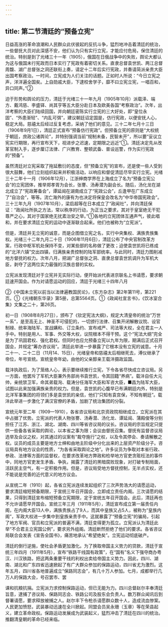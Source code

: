```yaml
---
---
---
```

title: 第二节清廷的“预备立宪”
---



日益高涨的革命浪潮和人民群众此伏彼起的反抗斗争，猛烈地冲击着清廷的统治，一些督抚大员对此深感不安，他们认为只有实行立宪，才能应付危局，保住清廷的统治。特别是到了光绪三十一年（1905），俄国在日俄战争中的失败，舆论大都认为这与俄国未行宪政而日本实行了宪政有着密切关系。直隶总督袁世凯、两江总督周馥、湖广总督张之洞还联衔上奏，请定十二年后实行宪政，并奏请简派亲贵大臣出国考察政治。一时间，立宪成为人们关注的话题。正如时人所说：“今日立宪之声，洋洋遍全国矣。上自勋戚大臣，下逮校舍学子，靡不曰立宪立宪，一唱百和，异口同声。”②

迫于形势和舆论的压力，清廷于光绪三十一年九月（1905年10月）派载泽、端方、戴鸿慈、李盛铎、尚其亨等五大臣分赴日本及欧美各国“考察政治”。次年，出洋考察的大臣们陆续回国，并向朝廷密陈实行立宪的三大好处，即“皇位永固”、“外患渐轻”、“内乱可弭”，建议朝廷诏定国是，仿行宪政，以便安抚人心，稳定大局。慈禧太后经过反复考虑，采纳了他们的意见。三十二年七月十三日（1906年9月1日），清廷正式宣布“预备仿行宪政”。但预备立宪的原则是“大权统于朝廷，庶政公诸舆论”，并特别强调当前“规制未备，民智未开”，所以要“妥议立宪实行期限，再行宣布天下，视进步之迟速，定期限之远近”①。清廷决定先从改革官制入手，逐步厘订法律、广兴教育、整顿武备、普设巡警，作为实行宪政的“预备”。

虽然清廷对立宪采取了拖延敷衍的态度，但“预备立宪”的宣布，还是使一些人受到很大鼓舞，他们立刻组织起来并积极活动，以响应和督促清廷尽早实行立宪。光绪三十二年十一月（1906年12月），江浙绅商学界在上海成立了名为“预备立宪公会”的立宪团体，推举郑孝胥为会长，张謇、汤寿潜为副会长。随后，汤化龙在湖北成立了“宪政筹备会”，谭延闿在湖南成立了“宪政公会”，丘逢甲在广东成立了“自治会”，等等。流亡海外的康有为也决定将保皇会改名为“中华帝国宪政会”。三十三年九月（1907年10月），梁启超等在日本成立了“政闻社”，并向清廷保证：“政闻社所执之方法，常以秩序的行动，为正当之要求，其对于皇室绝无干犯尊严之心，其对于国家绝无扰紊治安之举。”①各地的立宪团体互通声气，彼此唱和，并在要求清廷立宪的运动中逐渐联合起来。他们也被称为“立宪派”。

但是，清廷并无立宪的诚意，而是企图借立宪之名，实行中央集权、满族贵族集权。光绪三十二年九月二十日（1906年11月6日），清廷公布了中央官制改革方案，行政中枢军机处保持不变，对某些部的名称做了更改；迫使袁世凯将已练成的“北洋六镇”交出四镇，归满族亲贵控制的陆军部统率。与此同时，清廷力图削减地方督抚的权力。次年八月，把湖广总督张之洞、直隶总督袁世凯调升为军机大臣，剥夺了这两位实力最强的汉族总督的实权。

立宪派发现清廷对于立宪并无实际行动，便开始派代表进京联名上书请愿，要求朝廷速开国会。作为对请愿运动的回应，清廷于光绪三十四年八月

②《中国未立宪以前当以法律遍教国民论》，《东方杂志》第2年第11号，第221页。①《光绪朝东华录》第5册，总第5564页。①《政闻社宣言书》，《饮冰室合集》文集之二十，第26页。

初一日（1908年8月27日），颁布了《钦定宪法大纲》，规定大清皇帝的统治“万世一系”，是至高无上、神圣不可侵犯的，一切颁行法律、召集开闭解散议院、设官制禄、统率海陆军、宣战媾和、订立条约、宣布戒严、司法等大权，全在君主一人手中。特别是用人、军事、外交等大权，议院根本不得干预。这个“宪法大纲”完全是为了巩固君权、强化君权。但同时也应允预备立宪以九年为限，期满后正式召开国会，并规定“筹办咨议局”。清廷此举进一步暴露了它根本没有立宪的诚意。十月二十一、二十二日（11月14、15日），光绪皇帝和慈禧太后相继死去，溥仪继承了帝位，年号宣统。宣统皇帝年幼，由他的父亲醇亲王载沣摄政监国。

载沣执政后，为了笼络人心，表示要继续推行立宪，下令各省尽快成立咨议局。另一方面，他罢斥了军机大臣兼外务部尚书袁世凯，令其回籍“养病”。载沣自任大元帅，亲统禁卫军，命其弟载洵、载涛分任海军大臣和军咨大臣，■昌为陆军大臣，试图以此来加强满族亲贵的权力。但是，袁世凯的心腹早已布满朝廷内外，特别是北洋军事集团的将领们多是袁世凯的亲信，他们“只知有袁宫保，不知有朝廷”。载沣此举进一步激化了满汉官僚的矛盾，加剧了统治集团的分裂。

宣统元年至二年（1909—1910），各省咨议局和北京资政院相继成立，立宪派在其中占据了优势。立宪派的代表人物张謇、汤寿潜、汤化龙、谭延闿、蒲殿俊等分别担任了江苏、浙江、湖北、湖南、四川等省咨议局的议长。咨议局的宗旨规定只提供一些备各省采取的舆论，以本省之事为限；会议由督抚召集。督抚有监督咨议局选举及会议之权，对其通过的议案有“裁夺施行”之权，以及令其停会、奏请解散之权。议员的成员主要是地方士绅和由地主阶级中分化出来的上层资产阶级分子。咨议局具有地方议会的性质，“为各省采取舆论之地”。许多议员为争取对本省行政、参政、法律等方面的监督权，在要求改革地方弊政和检举地方官吏贪赃枉法的事件中，同地方官吏发生矛盾、争执，揭露了清廷的黑暗腐败现象，对打破专制局面，活跃民主空气，有一定积极作用。但是，咨议局受地方督抚控制，无半点实权，还不能说是完善的近代意义的地方议会。

从宣统二年（1910）起，各省立宪派连续发起组织了三次声势浩大的请愿运动，要求清廷缩短预备期限，于宣统三年召开国会，立即成立责任内阁。三次请愿的结果，只得到清廷宣布缩短预备立宪期限，定于宣统五年召开国会。此后，清廷再也不允许请愿早开国会。宣统三年三月（1911年5月），清廷宣布成立第一届责任内阁，在内阁大臣13人中，满族贵族占了9人，而其中皇族又占5人，被称为“皇族内阁”，军政大权进一步集中到皇族亲贵手中。这就暴露了“预备立宪”的骗局，引起了地方军阀、官员和立宪派的普遍不满，清廷变得更为孤立。立宪派认为清廷此举“不合君主立宪国公例”，要求另外组阁。清廷断然拒绝了他们的要求。各省咨议局联合会发表《宣告全国书》，痛苦地承认“希望绝矣”。立宪运动彻底破产。

清廷的倒行逆施，使社会矛盾更加激化。为了换取帝国主义势力的贷款，清廷于宣统三年四月（1911年5月），宣布“铁路干线国有政策”，在“国有”名义下强夺商办粤汉、川汉铁路，把这两条重要干线的利权出卖给帝国主义势力。因此，四川、湖南、湖北和广东四省迅速掀起了有广大群众参加的保路运动，四川省尤为激烈。这年五月，四川省各地普遍成立“保路同志会”，有几十万人参加。七月，成都举行几万人的保路大会，号召罢市、罢

课和抗粮抗捐。立宪派力求控制保路运动，但已无能为力。四川总督赵尔丰奉清廷旨意，逮捕了咨议局、保路同志会、铁路公司及股东会负责人。数万群众闻讯后到督署请愿，要求释放被捕之人。赵尔丰下令枪杀请愿群众数十人，造成流血惨案。人民更加愤怒，武装暴动迅速在全川掀起。同盟会员吴永珊（玉章）等在荣县起义，建立革命政权。保路运动发展成为武装起义，猛烈冲击了清廷在四川的统治。推翻清皇朝的革命已经来临。